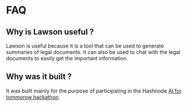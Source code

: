 # FAQ

## Why is Lawson useful ?

Lawson is useful because it is a tool that can be used to generate summaries of legal documents. It can also be used to chat with the legal documents to easily get the important information.

## Why was it built ?

It was built mainly for the purpose of participating in the Hashnode [AI for tommorow hackathon](https://hashnode.com/hackathons/ai-for-tomorrow).
